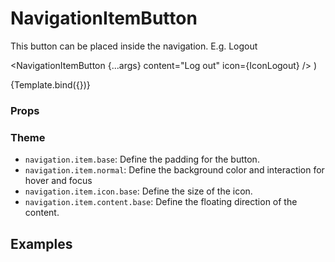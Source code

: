 
<Meta
  title="Components/Menu/NavigationItemButton"
  component={NavigationItemButton}
/>

# NavigationItemButton

This button can be placed inside the navigation. E.g. Logout

  <NavigationItemButton {...args} content="Log out" icon={IconLogout} />
)

<Canvas>
  <Story name="Default">{Template.bind({})}</Story>
</Canvas>

### Props

<ArgsTable story="Default" />

### Theme

- `navigation.item.base`: Define the padding for the button.
- `navigation.item.normal`: Define the background color and interaction for hover and focus
- `navigation.item.icon.base`: Define the size of the icon.
- `navigation.item.content.base`: Define the floating direction of the content.

## Examples

<Canvas>
  <Story name="Very long text">
    <NavigationItemButton
      content={'Click here to log out from your account.'}
      icon={IconLogout}
    />
  </Story>
  <Story name="Disabled">
    <NavigationItemButton
      disabled={true}
      content={'Disabled'}
      icon={IconLogout}
    />
  </Story>
</Canvas>
